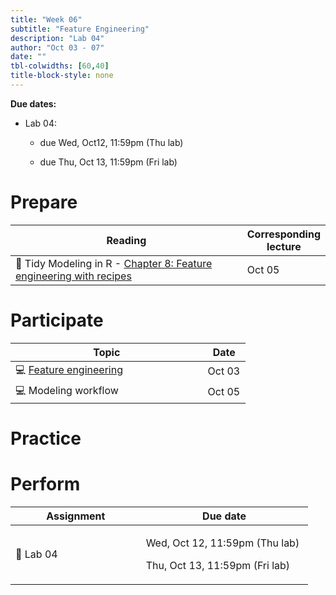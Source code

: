 ```yaml
---
title: "Week 06"
subtitle: "Feature Engineering"
description: "Lab 04"
author: "Oct 03 - 07"
date: ""
tbl-colwidths: [60,40]
title-block-style: none
---
```


::: callout-important
**Due dates:**

-   Lab 04:
    -   due Wed, Oct12, 11:59pm (Thu lab)

    -   due Thu, Oct 13, 11:59pm (Fri lab)
:::

# Prepare

+-----------------------------------------------------------------------------------------------------------+-----------------------+
| Reading                                                                                                   | Corresponding lecture |
+===========================================================================================================+=======================+
| 📖 Tidy Modeling in R - [Chapter 8: Feature engineering with recipes](https://www.tmwr.org/recipes.html)  | Oct 05                |
+-----------------------------------------------------------------------------------------------------------+-----------------------+

# Participate

+-----------------------------------------------------------------+--------------+
| Topic                                                           | Date         |
+=================================================================+==============+
| 💻 [Feature engineering](../slides/11-feature-engineering.qmd)  | Oct 03       |
+-----------------------------------------------------------------+--------------+
| 💻 Modeling workflow                                            | Oct 05       |
+-----------------------------------------------------------------+--------------+

# Practice

# Perform

+------------------------------+---------------------------------------+
| Assignment                   | Due date                              |
+==============================+=======================================+
| 📝 Lab 04                    | Wed, Oct 12, 11:59pm (Thu lab)        |
|                              |                                       |
|                              | Thu, Oct 13, 11:59pm (Fri lab)        |
+------------------------------+---------------------------------------+
